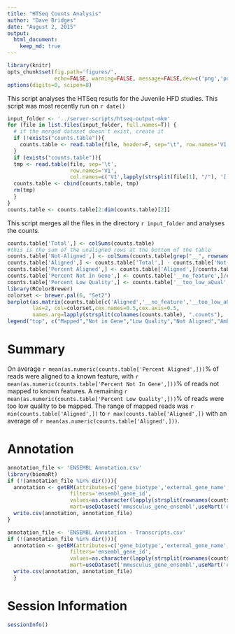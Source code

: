 ```yaml
---
title: "HTSeq Counts Analysis"
author: "Dave Bridges"
date: "August 2, 2015"
output:
  html_document:
    keep_md: true
---
```



```r
library(knitr)
opts_chunk$set(fig.path='figures/',
               echo=FALSE, warning=FALSE, message=FALSE,dev=c('png','pdf'))
options(digits=0, scipen=8)
```

This script analyses the HTSeq resutls for the Juvenile HFD studies.  This script was most recently run on `r date()`

```r
input_folder <- '../server-scripts/htseq-output-mkm'
for (file in list.files(input_folder, full.names=T)) {
  # if the merged dataset doesn't exist, create it
  if (!exists("counts.table")){
    counts.table <- read.table(file, header=F, sep="\t", row.names='V1', col.names=c('V1',lapply(strsplit(file[1], "/"), '[[',4)))
  }
  if (exists("counts.table")){
  tmp <- read.table(file, sep='\t', 
                    row.names='V1', 
                    col.names=c('V1',lapply(strsplit(file[1], "/"), '[[',4)))
  counts.table <- cbind(counts.table, tmp)
  rm(tmp)
  }
}
counts.table <- counts.table[2:dim(counts.table)[2]]
```

This script merges all the files in the directory `r input_folder` and analyses the counts.

```r
counts.table['Total',] <- colSums(counts.table)
#this is the sum of the unaligned rows at the bottom of the table
counts.table['Not-Aligned',] <- colSums(counts.table[grep("__", rownames(counts.table)),])
counts.table['Aligned',] <- counts.table['Total',] - counts.table['Not-Aligned',]
counts.table['Percent Aligned',] <- counts.table['Aligned',]/counts.table['Total',] * 100
counts.table['Percent Not In Gene',] <- counts.table['__no_feature',]/counts.table['Total',] * 100
counts.table['Percent Low Quality',] <- counts.table['__too_low_aQual',]/counts.table['Total',] * 100
library(RColorBrewer)
colorset <- brewer.pal(6, "Set2")
barplot(as.matrix(counts.table[c('Aligned','__no_feature','__too_low_aQual','__not_aligned','__ambiguous','__alignment_not_unique'),]), 
        las=2, col=colorset,cex.names=0.5,cex.axis=0.5,
        names.arg=lapply(strsplit(colnames(counts.table), ".counts"), '[[', 1))
legend("top", c("Mapped","Not in Gene","Low Quality","Not Aligned","Ambiguous","Not Unique"), bty="n", fil=colorset, cex = 0.5)
```

# Summary

On average `r mean(as.numeric(counts.table['Percent Aligned',]))`% of reads were aligned to a known feature, with `r mean(as.numeric(counts.table['Percent Not In Gene',]))`% of reads not mapped to known features.  A remaining `r mean(as.numeric(counts.table['Percent Low Quality',]))`% of reads were too low quality to be mapped.  The range of mapped reads was `r min(counts.table['Aligned',])` to `r max(counts.table['Aligned',])` with an average of `r mean(as.numeric(counts.table['Aligned',]))`.

# Annotation

```r
annotation_file <- 'ENSEMBL Annotation.csv'
library(biomaRt)
if (!(annotation_file %in% dir())){
  annotation <- getBM(attributes=c('gene_biotype','external_gene_name', 'ensembl_gene_id'),
                    filters='ensembl_gene_id',
                    values=as.character(lapply(strsplit(rownames(counts.table), "\\."), "[[", 1)),
                    mart=useDataset('mmusculus_gene_ensembl',useMart('ensembl')))
  write.csv(annotation, annotation_file)
}

annotation_file <- 'ENSEMBL Annotation - Transcripts.csv'
if (!(annotation_file %in% dir())){
  annotation <- getBM(attributes=c('gene_biotype','external_gene_name', 'ensembl_gene_id', 'ensembl_transcript_id'),
                    filters='ensembl_gene_id',
                    values=as.character(lapply(strsplit(rownames(counts.table), "\\."), "[[", 1)),
                    mart=useDataset('mmusculus_gene_ensembl',useMart('ensembl')))
  write.csv(annotation, annotation_file)
  }
```

# Session Information

```r
sessionInfo()
```
